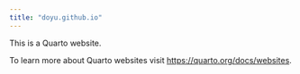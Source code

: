 ```yaml
---
title: "doyu.github.io"
---
```


This is a Quarto website.

To learn more about Quarto websites visit <https://quarto.org/docs/websites>.
